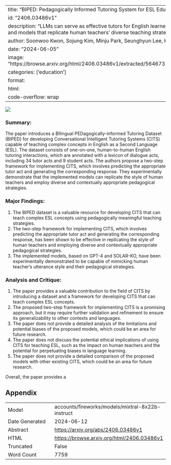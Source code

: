 
---
title: "BIPED: Pedagogically Informed Tutoring System for ESL Education"
id: "2406.03486v1"
description: "LLMs can serve as effective tutors for English learners. We developed a dataset and models that replicate human teachers' diverse teaching strategies."
author: Soonwoo Kwon, Sojung Kim, Minju Park, Seunghyun Lee, Kyuseok Kim
date: "2024-06-05"
image: "https://browse.arxiv.org/html/2406.03486v1/extracted/5646732/figures/data_sample.png"
categories: ['education']
format:
  html:
    code-overflow: wrap
---

![](https://browse.arxiv.org/html/2406.03486v1/extracted/5646732/figures/data_sample.png)

### Summary:

The paper introduces a BIlingual PEDagogically-informed Tutoring Dataset (BIPED) for developing Conversational Intelligent Tutoring Systems (CITS) capable of teaching complex concepts in English as a Second Language (ESL). The dataset consists of one-on-one, human-to-human English tutoring interactions, which are annotated with a lexicon of dialogue acts, including 34 tutor acts and 9 student acts. The authors propose a two-step framework for implementing CITS, which involves predicting the appropriate tutor act and generating the corresponding response. They experimentally demonstrate that the implemented models can replicate the style of human teachers and employ diverse and contextually appropriate pedagogical strategies.

### Major Findings:

1. The BIPED dataset is a valuable resource for developing CITS that can teach complex ESL concepts using pedagogically meaningful teaching strategies.
2. The two-step framework for implementing CITS, which involves predicting the appropriate tutor act and generating the corresponding response, has been shown to be effective in replicating the style of human teachers and employing diverse and contextually appropriate pedagogical strategies.
3. The implemented models, based on GPT-4 and SOLAR-KO, have been experimentally demonstrated to be capable of mimicking human teacher's utterance style and their pedagogical strategies.

### Analysis and Critique:

1. The paper provides a valuable contribution to the field of CITS by introducing a dataset and a framework for developing CITS that can teach complex ESL concepts.
2. The proposed two-step framework for implementing CITS is a promising approach, but it may require further validation and refinement to ensure its generalizability to other contexts and languages.
3. The paper does not provide a detailed analysis of the limitations and potential biases of the proposed models, which could be an area for future research.
4. The paper does not discuss the potential ethical implications of using CITS for teaching ESL, such as the impact on human teachers and the potential for perpetuating biases in language learning.
5. The paper does not provide a detailed comparison of the proposed models with other existing CITS, which could be an area for future research.

Overall, the paper provides a

## Appendix

|          |          |
|----------|----------|
| Model     | accounts/fireworks/models/mixtral-8x22b-instruct       |
| Date Generated     | 2024-06-12       |
| Abstract | [https://arxiv.org/abs/2406.03486v1](https://arxiv.org/abs/2406.03486v1)        |
| HTML     | [https://browse.arxiv.org/html/2406.03486v1](https://browse.arxiv.org/html/2406.03486v1)       |
| Truncated       | False       |
| Word Count       | 7759       |